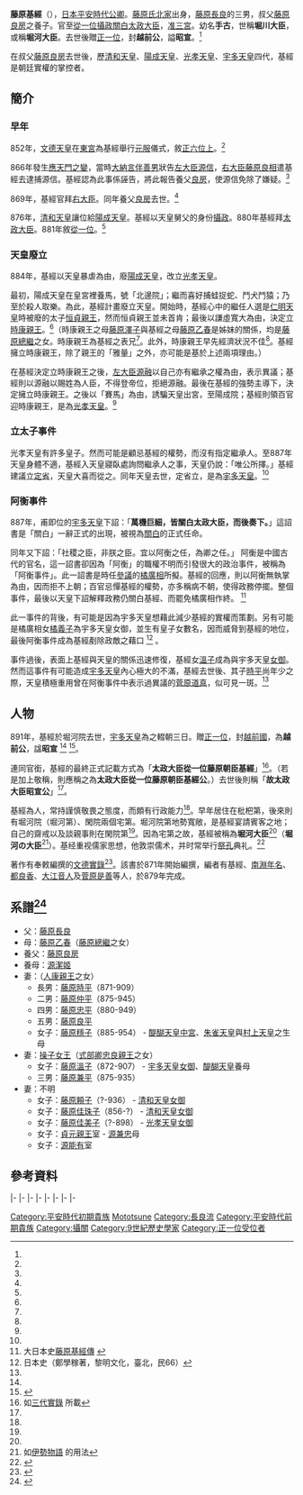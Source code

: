 {{japanese|image=Fujiwara no Mototsune.jpg|japanese=藤原 基経|kana=ふじわら の もとつね|romaji=Fujiwara no Mototsune|舊寫=藤原 基經}}
'''藤原基經'''（{{bd|836年||891年|2月24日|catIdx=Fujiwara no Mototsune}}），[[日本|日本]][[平安時代|平安時代]][[公卿|公卿]]。[[藤原氏|藤原氏]][[藤原北家|北家]]出身，[[藤原長良|藤原長良]]的三男，叔父[[藤原良房|藤原良房]]之養子。官至[[從一位|從一位]][[攝政|攝政]][[關白|關白]][[太政大臣|太政大臣]]，[[准三宮|准三宮]]。幼名'''手古'''，世稱'''堀川大臣'''，或稱'''堀河大臣'''。去世後贈[[正一位|正一位]]，封'''越前公'''，謚'''昭宣'''。<ref name="DaiNipponShi" />

在叔父[[藤原良房|藤原良房]]去世後，歷[[清和天皇|清和天皇]]、[[陽成天皇|陽成天皇]]、[[光孝天皇|光孝天皇]]、[[宇多天皇|宇多天皇]]四代，基經是朝廷實權的掌控者。

==簡介==

===早年===

852年，[[文德天皇|文德天皇]]在[[東宮|東宮]]為基經舉行[[元服|元服]]儀式，敘[[正六位|正六位上]]。<ref name="DaiNipponShi" />

866年發生[[應天門之變|應天門之變]]，當時[[大納言|大納言]][[伴善男|伴善男]]狀告[[左大臣|左大臣]][[源信|源信]]，[[右大臣|右大臣]][[藤原良相|藤原良相]]遣基經去逮捕源信。基經認為此事係誣告，將此報告養父[[藤原良房|良房]]，使源信免除了嫌疑。<ref name="DaiNipponShi" />

869年，基經官拜[[右大臣|右大臣]]。同年養父[[藤原良房|良房]]去世。<ref name="DaiNipponShi" />

876年，[[清和天皇|清和天皇]]讓位給[[陽成天皇|陽成天皇]]。基經以天皇舅父的身份[[攝政|攝政]]。880年基經拜[[太政大臣|太政大臣]]。881年敘[[從一位|從一位]]。<ref name="DaiNipponShi" />

===天皇廢立===

884年，基經以天皇暴虐為由，廢[[陽成天皇|陽成天皇]]，改立[[光孝天皇|光孝天皇]]。

最初，陽成天皇在皇宮裡養馬，號「北邊院」；繼而喜好捕蛙捉蛇、鬥犬鬥猿；乃至於殺人取樂。為此，基經計畫廢立天皇。開始時，基經心中的繼任人選是[[仁明天皇|仁明天皇]]時被廢的太子[[恒貞親王|恒貞親王]]，然而恒貞親王並未首肯；最後以謙虛寬大為由，決定立[[光孝天皇|時康親王]]。<ref name="DaiNipponShi" />（時康親王之母[[藤原澤子|藤原澤子]]與基經之母[[藤原乙春|藤原乙春]]是姊妹的關係，均是[[藤原總繼|藤原總繼]]之女。時康親王為基經之表兄<ref name="Kuge ruibetsu fu" />。此外，時康親王早先經濟狀況不佳<ref name="Nippon Shi" />。基經擁立時康親王，除了親王的「雅量」之外，亦可能是基於上述兩項理由。）

在基經決定立時康親王之後，[[左大臣|左大臣]][[源融|源融]]以自己亦有繼承之權為由，表示異議；基經則以源融以賜姓為人臣，不得登帝位，拒絕源融。最後在基經的強勢主導下，決定擁立時康親王。之後以「賽馬」為由，誘騙天皇出宮，至陽成院；基經則領百官迎時康親王，是為[[光孝天皇|光孝天皇]]。<ref name="DaiNipponShi" />

===立太子事件===

光孝天皇有許多皇子。然而可能是顧忌基經的權勢，而沒有指定繼承人。至887年天皇身體不適，基經入天皇寢臥處詢問繼承人之事，天皇仍說：「唯公所擇。」基經建議立[[宇多天皇|定省]]，天皇大喜而從之。同年天皇去世，定省立，是為[[宇多天皇|宇多天皇]]。<ref name="DaiNipponShi" />

===阿衡事件===

887年，甫即位的[[宇多天皇|宇多天皇]]下詔：「'''萬機巨細，皆關白太政大臣，而後奏下。'''」這詔書是「關白」一辭正式的出現，被視為[[關白|關白]]的正式任命。

同年又下詔：「社稷之臣，非朕之臣。宜以阿衡之任，為卿之任。」
阿衡是中國古代的官名，這一詔書卻因為「阿衡」的職權不明而引發很大的政治事件，被稱為「阿衡事件」。此一詔書是時任[[參議|參議]]的[[橘廣相|橘廣相]]所擬。基經的回應，則以阿衡無執掌為由，因而拒不上朝；百官忌憚基經的權勢，亦多稱病不朝，使得政務停擺。整個事件，最後以天皇下詔解釋政務仍關白基經、而罷免橘廣相作終。
<ref name="DaiNipponShi">大日本史[http://miko.org/~uraki/kuon/furu/text/dainihonsi/dns131.htm#02 藤原基經傳] {{Wayback|url=http://miko.org/~uraki/kuon/furu/text/dainihonsi/dns131.htm#02 |date=20210302053823 }}</ref>

此一事件的背後，有可能是因為宇多天皇想藉此減少基經的實權而策劃。另有可能是橘廣相女[[橘義子|橘義子]]為宇多天皇女御，並生有皇子女數名，因而威脅到基經的地位，最後阿衡事件成為基經剷除政敵之藉口
<ref name="Nippon Shi">日本史（鄭學稼著，黎明文化，臺北，民66）</ref>
。

事件過後，表面上基經與天皇的關係迅速修復，基經女[[藤原溫子|溫子]]成為與宇多天皇[[女御|女御]]。然而這事件有可能造成[[宇多天皇|宇多天皇]]內心極大的不滿，基經去世後、其子[[藤原時平|時平]]尚年少之際，天皇積極重用曾在阿衡事件中表示過異議的[[菅原道真|菅原道真]]，似可見一斑。<ref name="Nippon Shi" />

==人物==

891年，基經於堀河院去世，[[宇多天皇|宇多天皇]]為之輟朝三日。贈[[正一位|正一位]]，封[[越前國|越前國]]，為'''越前公'''，諡'''昭宣'''
<ref name="DaiNipponShi" />
<ref name="Ni hon giryaku">{{Cite web |url=http://miko.org/~uraki/kuon/furu/text/kiryaku/a20.htm#kanpyou |title=日本紀略 |access-date=2010-12-16 |archive-date=2020-08-02 |archive-url=https://web.archive.org/web/20200802043533/https://miko.org/~uraki/kuon/furu/text/kiryaku/a20.htm#kanpyou |dead-url=no }}</ref>。

連同官銜，基經的最終正式記載方式為「'''太政大臣從一位藤原朝臣基經'''」<ref name="sandaijitsuroku">如[http://miko.org/~uraki/kuon/furu/text/sandai/sdj41.htm 三代實錄] {{Wayback|url=http://miko.org/~uraki/kuon/furu/text/sandai/sdj41.htm |date=20200802043532 }}所載</ref>。（若是加上敬稱，則應稱之為'''太政大臣從一位藤原朝臣基經公'''。）去世後則稱「'''故太政大臣昭宣公'''」<ref name="Ni hon giryaku" />。

基經為人，常持謹慎敬畏之態度，而頗有行政能力<ref name="DaiNipponShi" />。早年居住在枇杷第，後來則有堀河院（堀河第）、閑院兩個宅第。堀河院第地勢寬敞，是基經宴請賓客之地；自己的齋戒以及談親事則在閑院第<ref name="DaiNipponShi" />。因為宅第之故，基經被稱為'''堀河大臣'''<ref name="DaiNipponShi" />（'''堀河の大臣'''<ref>如[http://www.cims.refjp/star/kororin/meiise.html 伊勢物語] {{Wayback|url=http://www.cims.jp/star/kororin/meiise.html |date=20090727131555 }}的用法</ref>）。基经重视儒家思想，他敦崇儒术，并时常举行[[祭孔|祭孔]]典礼。<ref>{{cite book |author1=吴于廑 |author2=齐世荣 |coauthors=朱寰 |title=世界史 古代史编（下卷） |date=2011-01-01 |publisher=高等教育出版社 |location=北京 |isbn=978-7-04-031548-6 |page=47 |edition=1}}</ref>

著作有奉敕編撰的[[日本文德天皇實錄|文德實錄]]<ref name="Montokujitsuroku">{{Cite web |url=http://miko.org/~uraki/kuon/furu/text/montoku/mtj00.htm |title=文德實錄序 |access-date=2010-12-16 |archive-date=2020-08-02 |archive-url=https://web.archive.org/web/20200802043553/https://miko.org/~uraki/kuon/furu/text/montoku/mtj00.htm |dead-url=no }}</ref>。該書於871年開始編撰，編者有基經、[[南淵年名|南淵年名]]、[[都良香|都良香]]、[[大江音人|大江音人]]及[[菅原是善|菅原是善]]等人，於879年完成。

==系譜<ref name="Kuge ruibetsu fu">{{Cite web |url=http://www.geocities.jp/okugesan_com/hujiwara.htm#yoshihusa |title=公卿類別譜 |access-date=2010-12-15 |archive-url=https://web.archive.org/web/20101114061817/http://www.geocities.jp/okugesan_com/hujiwara.htm#yoshihusa |archive-date=2010-11-14 |dead-url=yes }}</ref>==
* 父：[[藤原長良|藤原長良]]
* 母：[[藤原乙春|藤原乙春]]（[[藤原總繼|藤原總繼]]之女）
* 養父：[[藤原良房|藤原良房]]
* 養母：[[源潔姬|源潔姬]]
* 妻：（[[人康親王|人康親王]]之女）
** 長男：[[藤原時平|藤原時平]]（871-909）
** 二男：[[藤原仲平|藤原仲平]]（875-945）
** 四男：[[藤原忠平|藤原忠平]]（880-949）
** 五男：[[藤原良平|藤原良平]]
** 女子：[[藤原穩子|藤原穩子]]（885-954） - [[醍醐天皇|醍醐天皇]][[中宮|中宮]]、[[朱雀天皇|朱雀天皇]]與[[村上天皇|村上天皇]]之生母
* 妻：[[操子女王|操子女王]]（[[式部卿|式部卿]][[忠良親王|忠良親王]]之女）
** 女子：[[藤原溫子|藤原溫子]]（872-907） - [[宇多天皇|宇多天皇]][[女御|女御]]、[[醍醐天皇|醍醐天皇]]養母
** 三男：[[藤原兼平|藤原兼平]]（875-935）
* 妻：不明
** 女子：[[藤原頼子|藤原頼子]]（?-936） - [[清和天皇|清和天皇]][[女御|女御]]
** 女子：[[藤原佳珠子|藤原佳珠子]]（856-?） - [[清和天皇|清和天皇]][[女御|女御]]
** 女子：[[藤原佳美子|藤原佳美子]]（?-898） - [[光孝天皇|光孝天皇]][[女御|女御]]
** 女子：[[貞元親王|貞元親王]]室 - [[源兼忠|源兼忠]]母
** 女子：[[源能有|源能有]]室

==參考資料==
<references/>

{{start box|width=auto}}
{{s-pre}}
|-
{{s-before|[[藤原良房|藤原良房]]}}
{{s-title|[[藤氏長者|藤氏長者]]|872年10月1日－891年2月24日}}
{{s-after|{{link-ja|藤原良世|藤原良世}}}}
|-
{{s-off}}
|-
{{s-vacant||last={{link-ja|藤原氏宗|藤原氏宗}}}}
{{s-title|[[右大臣|右大臣]]|872年10月1日－881年1月7日}}
{{s-vacant||next={{link-ja|源多|源多}}}}
|-
{{s-vacant||last=藤原良房}}
{{s-title|[[攝政關白列表|攝政]]|876年12月18日－884年3月4日}}
{{s-vacant|rows=3||next=[[藤原忠平|藤原忠平]]}}
|-
{{s-new|reason=頭銜創立}}
{{s-title|[[攝政關白列表|關白]]|887年12月9日－891年1月27日}}
|-
{{s-vacant||last=藤原良房}}
{{s-title|[[太政大臣|太政大臣]]|881年1月7日－891年2月24日}}
|-
{{s-mil}}
|-
{{s-before|藤原氏宗}}
{{s-title|{{link-ja|近衛大將|近衛大将|左大將}}|868年6月20日－877年3月17日}}
{{s-after|源多}}
{{end box}}
{{日本的攝政}}
{{歷代關白}}
{{藤原氏長者}}
{{歷代太政大臣}}

{{Authority control}}

{{DEFAULTSORT:Fujiwara no Mototsune}}
[[Category:平安時代初期貴族|Category:平安時代初期貴族]]
[[Category:良房流|Mototsune]]
[[Category:長良流|Category:長良流]]
[[Category:平安時代前期貴族|Category:平安時代前期貴族]]
[[Category:攝關|Category:攝關]]
[[Category:9世紀歷史學家|Category:9世紀歷史學家]]
[[Category:正一位受位者|Category:正一位受位者]]